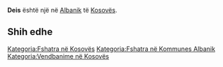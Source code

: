 {{Fshat në 
 | Emri                = Deis
 | EmriAlt                = 
 | NAME_SHORT_FORM=      
 | NAME_GENERIC=      
 | NAME_SORT_NAME_RO=      DEIS
 | FULL_NAME_RO = Deis
 | FULL_NAME_ND_RO=Deis
 | SORT_NAME_RG=DEIS
 | FULL_NAME_RG=Deis
 | FULL_NAME_ND_RG=Deis
 | SRP_NAME_SHORT_FORM=      
 | SRP_NAME_GENERIC=      
 | SRP_NAME_SORT_NAME_RO=      
 | SRP_FULL_NAME_RO = 
 | SRP_FULL_NAME_ND_RO=
 | SRP_SORT_NAME_RG=
 | SRP_FULL_NAME_RG=
 | SRP_FULL_NAME_ND_RG=
 | Emri (Rasa dhanore) = 
 | Figura              = 
 | Shteti              = Kosovo
 | Komuna              = Albanik
 | Kodi postar         = 
 | Sipërfaqja          = 

 | Popullsia           = 

 | Regj. i popullsisë  = 
 | Dend. e popullsisë  = 
 | Faqja zyrtare       = 
 <!--- Koordinatat ----> 
 | Gjerësia            = 42.611389
 | Gjatësia            = 20.558611
 | Lartësia            = 
}}
'''Deis''' është një [[]] në [[Albanik]] të [[Kosovës]].

<!-- == Gjeografia == -->
<!-- == Historia == -->
<!-- == Demografia == -->
== Shih edhe ==
{{Komuna Albanik}}
{{Kosovo-Administrata-Cung}}

[[Kategoria:Fshatra në Kosovës]]
[[Kategoria:Fshatra në Kommunes Albanik]]
[[Kategoria:Vendbanime në Kosovës]]